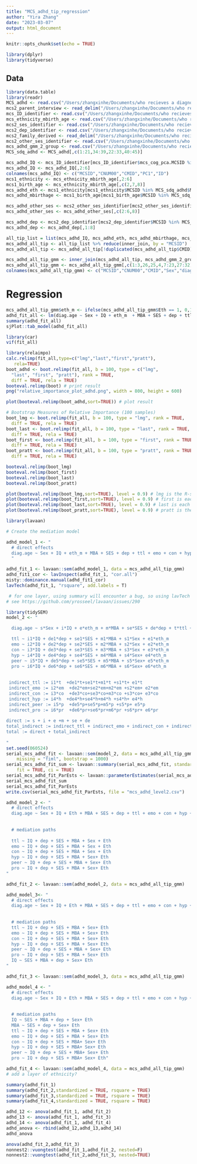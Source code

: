 ```yaml
---
title: "MCS_adhd_tip_regression"
author: "Yira Zhang"
date: "2023-03-07"
output: html_document
---
```


```r
knitr::opts_chunk$set(echo = TRUE)
```

```r
library(dplyr)
library(tidyverse)

```
## Data
```r
library(data.table)
library(readr)
MCS_adhd <- read.csv("/Users/zhangxinhe/Documents/who recieves a diagnosis/MCS/MCS_SDQ_adhd.csv") # 188 in total
mcs2_parent_interview <- read_delim("/Users/zhangxinhe/Documents/who recieves a diagnosis/MCS/MCS_data/UKDA-5350-tab/tab/mcs2_parent_interview.tab")
mcs_ID_identifier <- read.csv("/Users/zhangxinhe/Documents/who recieves a diagnosis/MCS/mcs_ID_identifier.csv")
mcs_ethnicity_mbirth_age <- read.csv("/Users/zhangxinhe/Documents/who recieves a diagnosis/MCS/mcs_race_mbirthage.csv")
mcs2_ses_identifier <- read.csv("/Users/zhangxinhe/Documents/who recieves a diagnosis/MCS/mcs_ses_identifier.csv")
mcs2_dep_identifier <- read.csv("/Users/zhangxinhe/Documents/who recieves a diagnosis/MCS/mcs_deprivation_identifier.csv") 
mcs2_family_derived <- read_delim("/Users/zhangxinhe/Documents/who recieves a diagnosis/MCS/MCS_data/UKDA-5350-tab/tab/mcs2_family_derived.tab")
mcs2_other_ses_identifier <- read.csv("/Users/zhangxinhe/Documents/who recieves a diagnosis/MCS/mcs_other_ses_identifier.csv")
mcs_adhd_gmm_2_group <- read.csv("/Users/zhangxinhe/Documents/who recieves a diagnosis/MCS/MCS_adhd_gmm_group_membership.csv") # 1 = decreasing line; 2 = increasing line; prosocial is a bit tricky as two/three/four groups gave similar BIC, so went with 2-group solution to stay consistent with other subscales
MCS_sdq_adhd <- MCS_adhd[,c(1:21,34:39,22:33,40:45)]
```


```r
mcs_adhd_IQ <- mcs_ID_identifier[mcs_ID_identifier$mcs_cog_pca.MCSID %in% MCS_sdq_adhd$MCSID, ]
mcs_adhd_IQ <- mcs_adhd_IQ[,2:6]
colnames(mcs_adhd_IQ) <- c("MCSID","CNUM00","CMID","PC1","ID")
mcs1_ethnicity <- mcs_ethnicity_mbirth_age[,2:6]
mcs1_birth_age <- mcs_ethnicity_mbirth_age[,c(2,7,8)]
mcs_adhd_eth <- mcs1_ethnicity[mcs1_ethnicity$MCSID %in% MCS_sdq_adhd$MCSID, ]
mcs_adhd_mbirthage <- mcs1_birth_age[mcs1_birth_age$MCSID %in% MCS_sdq_adhd$MCSID, ]

mcs_adhd_other_ses <- mcs2_other_ses_identifier[mcs2_other_ses_identifier$MCSID %in% MCS_sdq_adhd$MCSID,]
mcs_adhd_other_ses <- mcs_adhd_other_ses[,c(2:6,8)]

mcs_adhd_dep <- mcs2_dep_identifier[mcs2_dep_identifier$MCSID %in% MCS_sdq_adhd$MCSID, ]
mcs_adhd_dep <- mcs_adhd_dep[,1:8]

all_tip_list = list(mcs_adhd_IQ, mcs_adhd_eth, mcs_adhd_mbirthage, mcs_adhd_other_ses, mcs_adhd_dep)
mcs_adhd_all_tip <- all_tip_list %>% reduce(inner_join, by = "MCSID")  
mcs_adhd_all_tip <- mcs_adhd_all_tip[!duplicated(mcs_adhd_all_tip$CMID), ]


```

```r
mcs_adhd_all_tip_gmm <- inner_join(mcs_adhd_all_tip, mcs_adhd_gmm_2_group, by = "MCSID")
mcs_adhd_all_tip_gmm <- mcs_adhd_all_tip_gmm[,c(1:3,26,25,4,7:23,27:32)]
colnames(mcs_adhd_all_tip_gmm) <- c("MCSID","CNUM00","CMID","Sex","diag.age" ,"IQ","Eth","Eth_11","Eth_8","MBA"   ,"mBirthdage_grp","IncomeQuant","LabourMrtSts","OECDPov","HouseTen","SES","ccountry","dep_Overall", "dep_Income","dep_Employment","dep_HealthDisability","dep_EduSkillTrain","dep","ttl","emo","con","hyp","peer","pro")

```


# Regression
```r
mcs_adhd_all_tip_gmm$eth_m <- ifelse(mcs_adhd_all_tip_gmm$Eth == 1, 0,1)
adhd_fit_all <- lm(diag.age ~ Sex + IQ + eth_m  + MBA + SES + dep + ttl + emo + con + hyp + peer + pro, data= mcs_adhd_all_tip_gmm)
summary(adhd_fit_all)
sjPlot::tab_model(adhd_fit_all)
```
```r
library(car)
vif(fit_all)

```
```r
library(relaimpo)
calc.relimp(fit_all,type=c("lmg","last","first","pratt"),
   rela=TRUE)
boot_adhd <- boot.relimp(fit_all, b = 100, type = c("lmg",
  "last", "first", "pratt"), rank = TRUE,
  diff = TRUE, rela = TRUE)
booteval.relimp(boot) # print result
png("relative_importance_plot_adhd.png", width = 800, height = 600)

plot(booteval.relimp(boot_adhd,sort=TRUE)) # plot result
```



```r
# Bootstrap Measures of Relative Importance (100 samples)
boot_lmg <- boot.relimp(fit_all, b = 100, type = "lmg", rank = TRUE,
  diff = TRUE, rela = TRUE)
boot_last <- boot.relimp(fit_all, b = 100, type = "last", rank = TRUE, 
  diff = TRUE, rela = TRUE)
boot_first <- boot.relimp(fit_all, b = 100, type = "first", rank = TRUE, 
  diff = TRUE, rela = TRUE)
boot_pratt <- boot.relimp(fit_all, b = 100, type = "pratt", rank = TRUE, 
  diff = TRUE, rela = TRUE)

booteval.relimp(boot_lmg) 
booteval.relimp(boot_first)
booteval.relimp(boot_last)
booteval.relimp(boot_pratt)

```
```r

plot(booteval.relimp(boot_lmg,sort=TRUE), level = 0.9) # lmg is the R-squared contribution averaged over orderings of regressors
plot(booteval.relimp(boot_first,sort=TRUE), level = 0.9) # first is each variables contribution when included first,  which is just the squared covariance between y and the variable.
plot(booteval.relimp(boot_last,sort=TRUE), level = 0.9) # last is each variables when included last, also sometimes called usefulness.
plot(booteval.relimp(boot_pratt,sort=TRUE), level = 0.9) # pratt is the product of the standardized coefficient and the correlation.
```

```r

library(lavaan)

# Create the mediation model

adhd_model_1 <- "
  # direct effects
  diag.age ~ Sex + IQ + eth_m + MBA + SES + dep + ttl + emo + con + hyp + peer + pro
  "

adhd_fit_1 <- lavaan::sem(adhd_model_1, data = mcs_adhd_all_tip_gmm)
adhd_fit1_cor <- lavInspect(adhd_fit_1, "cor.all")
misty::dominance.manual(adhd_fit1_cor)
lavTech(adhd_fit_1, "rsquare", add.labels = T)

 # for one layer, using summary will encounter a bug, so using lavTech or lavInspect 
# see https://github.com/yrosseel/lavaan/issues/290
```



```r
library(tidySEM)
model_2 <- "

  diag.age ~ s*Sex + i*IQ + e*eth_m + m*MBA + se*SES + de*dep + t*ttl + em*emo + co*con + h*hyp + p*peer + pr*pro

  ttl ~ i1*IQ + de1*dep + se1*SES + m1*MBA + s1*Sex + e1*eth_m
  emo ~ i2*IQ + de2*dep + se2*SES + m2*MBA + s2*Sex + e2*eth_m
  con ~ i3*IQ + de3*dep + se3*SES + m3*MBA + s3*Sex + e3*eth_m
  hyp ~ i4*IQ + de4*dep + se4*SES + m4*MBA + s4*Sex+ e4*eth_m
  peer ~ i5*IQ + de5*dep + se5*SES + m5*MBA + s5*Sex+ e5*eth_m
  pro ~ i6*IQ + de6*dep + se6*SES + m6*MBA + s6*Sex+ e6*eth_m
  
  
 indirect_ttl := i1*t  +de1*t+se1*t+m1*t +s1*t+ e1*t
 indirect_emo := i2*em  +de2*em+se2*em+m2*em +s2*em+ e2*em
 indirect_con := i3*co  +de3*co+se3*co+m3*co +s3*co+ e3*co
 indirect_hyp := i4*h  +de4*h+se4*h+m4*h +s4*h+ e4*h
 indirect_peer := i5*p  +de5*p+se5*p+m5*p +s5*p+ e5*p
 indirect_pro := i6*pr  +de6*pr+se6*pr+m6*pr +s6*pr+ e6*pr
 
direct := s + i + e +m + se + de
total_indirect := indirect_ttl + indirect_emo + indirect_con + indirect_hyp + indirect_peer + indirect_pro
total := direct + total_indirect
  
"
set.seed(060524)
serial_mcs_adhd_fit <- lavaan::sem(model_2, data = mcs_adhd_all_tip_gmm, se = "bootstrap",
    missing = "fiml", bootstrap = 1000)
serial_mcs_adhd_fit_sum <- lavaan::summary(serial_mcs_adhd_fit, standardized = TRUE, rsq = T,
    fit = TRUE, ci = TRUE)
serial_mcs_adhd_fit_ParEsts <- lavaan::parameterEstimates(serial_mcs_adhd_fit, boot.ci.type = "bca.simple",standardized = TRUE)
serial_mcs_adhd_fit_sum
serial_mcs_adhd_fit_ParEsts
write.csv(serial_mcs_adhd_fit_ParEsts, file = "mcs_adhd_level2.csv")
```


```r

adhd_model_2 <- "
  # direct effects
  diag.age ~ Sex + IQ + Eth + MBA + SES + dep + ttl + emo + con + hyp + peer + pro
  
  
  # mediation paths
  
  ttl ~ IQ + dep + SES + MBA + Sex + Eth
  emo ~ IQ + dep + SES + MBA + Sex + Eth
  con ~ IQ + dep + SES + MBA + Sex + Eth
  hyp ~ IQ + dep + SES + MBA + Sex+ Eth
  peer ~ IQ + dep + SES + MBA + Sex+ Eth
  pro ~ IQ + dep + SES + MBA + Sex+ Eth
"

adhd_fit_2 <- lavaan::sem(adhd_model_2, data = mcs_adhd_all_tip_gmm)

adhd_model_3<- "
  # direct effects
  diag.age ~ Sex + IQ + Eth + MBA + SES + dep + ttl + emo + con + hyp + peer + pro
  
  
  # mediation paths
  ttl ~ IQ + dep + SES + MBA + Sex+ Eth
  emo ~ IQ + dep + SES + MBA + Sex+ Eth
  con ~ IQ + dep + SES + MBA + Sex+ Eth
  hyp ~ IQ + dep + SES + MBA + Sex+ Eth
  peer ~ IQ + dep + SES + MBA + Sex+ Eth
  pro ~ IQ + dep + SES + MBA + Sex+ Eth
  IQ ~ SES + MBA + dep + Sex+ Eth
"

adhd_fit_3 <- lavaan::sem(adhd_model_3, data = mcs_adhd_all_tip_gmm)

adhd_model_4 <- "
  # direct effects
  diag.age ~ Sex + IQ + Eth + MBA + SES + dep + ttl + emo + con + hyp + peer + pro
  
  
  # mediation paths
  IQ ~ SES + MBA + dep + Sex+ Eth
  MBA ~ SES + dep + Sex+ Eth
  ttl ~ IQ + dep + SES + MBA + Sex+ Eth
  emo ~ IQ + dep + SES + MBA + Sex+ Eth
  con ~ IQ + dep + SES + MBA+ Sex+ Eth
  hyp ~ IQ + dep + SES + MBA+ Sex+ Eth
  peer ~ IQ + dep + SES + MBA+ Sex+ Eth
  pro ~ IQ + dep + SES + MBA+ Sex+ Eth"

adhd_fit_4 <- lavaan::sem(adhd_model_4, data = mcs_adhd_all_tip_gmm)
# add a layer of ethnicity?

summary(adhd_fit_1)
summary(adhd_fit_2,standardized = TRUE, rsquare = TRUE)
summary(adhd_fit_3,standardized = TRUE, rsquare = TRUE)
summary(adhd_fit_4,standardized = TRUE, rsquare = TRUE)
```

```r
adhd_12 <- anova(adhd_fit_1, adhd_fit_2)
adhd_13 <- anova(adhd_fit_1, adhd_fit_3)
adhd_14 <- anova(adhd_fit_1, adhd_fit_4)
adhd_anova <- rbind(adhd_12,adhd_13,adhd_14)
adhd_anova

anova(adhd_fit_2,adhd_fit_3)
nonnest2::vuongtest(adhd_fit_1,adhd_fit_2, nested=F)
nonnest2::vuongtest(adhd_fit_2,adhd_fit_3, nested=TRUE)
```
